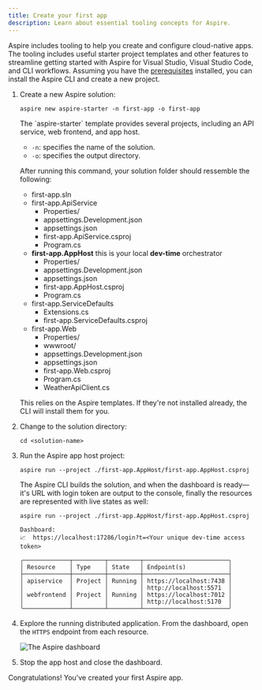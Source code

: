 ```yaml
---
title: Create your first app
description: Learn about essential tooling concepts for Aspire.
---
```



Aspire includes tooling to help you create and configure cloud-native apps. The tooling includes useful starter project templates and other features to streamline getting started with Aspire for Visual Studio, Visual Studio Code, and CLI workflows. Assuming you have the [prerequisites](./prerequisites) installed, you can install the Aspire CLI and create a new project.

<Steps>

1. Create a new Aspire solution:

    ```console title="Create a new aspire solution"
    aspire new aspire-starter -n first-app -o first-app
    ```

    <Aside type='tip' title='Addition CLI option details'>
      The `aspire-starter` template provides several projects, including an API service, web frontend, and app host.
      
      - `-n`: specifies the name of the solution.
      - `-o`: specifies the output directory.
    </Aside>

    After running this command, your solution folder should ressemble the following:

    <FileTree>

    - first-app.sln
    - first-app.ApiService
        - Properties/
        - appsettings.Development.json
        - appsettings.json
        - first-app.ApiService.csproj
        - Program.cs
    - **first-app.AppHost** this is your local **dev-time** orchestrator
        - Properties/
        - appsettings.Development.json
        - appsettings.json
        - first-app.AppHost.csproj
        - Program.cs
    - first-app.ServiceDefaults
        - Extensions.cs
        - first-app.ServiceDefaults.csproj
    - first-app.Web
        - Properties/
        - wwwroot/
        - appsettings.Development.json
        - appsettings.json
        - first-app.Web.csproj
        - Program.cs
        - WeatherApiClient.cs
    </FileTree>

    This relies on the Aspire templates. If they're not installed already, the CLI will install them for you.

1. Change to the solution directory:

    ```console title="Change directories—stepping into the solution folder"
    cd <solution-name>
    ```

1. Run the Aspire app host project:

    ```console title="Run the app host project"
    aspire run --project ./first-app.AppHost/first-app.AppHost.csproj
    ```

    The Aspire CLI builds the solution, and when the dashboard is ready—it's URL with login token are output to the console, finally the resources are represented with live states as well:

    ```console frame="none"
    aspire run --project ./first-app.AppHost/first-app.AppHost.csproj

    Dashboard:
    📈  https://localhost:17286/login?t=<Your unique dev-time access token>

    ╭─────────────┬─────────┬─────────┬────────────────────────╮
    │ Resource    │ Type    │ State   │ Endpoint(s)            │
    ├─────────────┼─────────┼─────────┼────────────────────────┤
    │ apiservice  │ Project │ Running │ https://localhost:7438 │
    │             │         │         │ http://localhost:5571  │
    │ webfrontend │ Project │ Running │ https://localhost:7012 │
    │             │         │         │ http://localhost:5170  │
    ╰─────────────┴─────────┴─────────┴────────────────────────╯
    ```

1. Explore the running distributed application. From the dashboard, open the `HTTPS` endpoint from each resource.

    ![The Aspire dashboard](../../../assets/get-started/aspire-dashboard.png)


1. Stop the app host and close the dashboard.

    <Kbd windows="Ctrl+C" mac="⌘+C" />

</Steps>

Congratulations! You've created your first Aspire app.